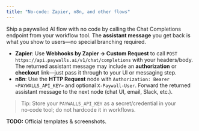 ```yaml
---
title: "No-code: Zapier, n8n, and other flows"
---
```


Ship a paywalled AI flow with no code by calling the Chat Completions endpoint from your workflow tool. The **assistant message** you get back is what you show to users—no special branching required.

- **Zapier**: Use **Webhooks by Zapier → Custom Request** to call `POST https://api.paywalls.ai/v1/chat/completions` with your headers/body. The returned assistant message may include an **authorization** or **checkout** link—just pass it through to your UI or messaging step.
- **n8n**: Use the **HTTP Request** node with `Authorization: Bearer <PAYWALLS_API_KEY>` and optional `X-Paywall-User`. Forward the returned assistant message to the next node (chat UI, email, Slack, etc.).

> Tip: Store your `PAYWALLS_API_KEY` as a secret/credential in your no‑code tool; do not hardcode it in workflows.

**TODO:** Official templates & screenshots.

